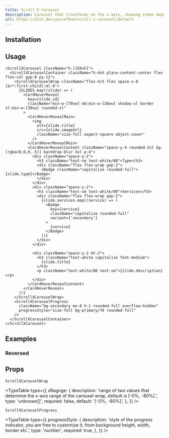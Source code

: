 ```yaml
---
title: Scroll X Carousel
description: Carousel that transforms on the x-axis, showing items depnding on the scroll position, with a progress indicator (optional).
url: https://21st.dev/youcefbnm/scroll-x-carousel/default
---
```


<ComponentPreview name="scroll-x-carousel-demo" />

## Installation

<ComponentInstallation name="scroll-x-carousel" />

## Usage

```tsx
<ScrollXCarousel className="h-[150vh]">
  <ScrollXCarouselContainer className="h-dvh place-content-center flex flex-col gap-8 py-12">
    <ScrollXCarouselWrap className="flex-4/5 flex space-x-8 [&>*:first-child]:ml-8">
      {SLIDES.map((slide) => (
        <CardHoverReveal
          key={slide.id}
          className="min-w-[70vw] md:min-w-[38vw] shadow-xl border xl:min-w-[30vw] rounded-xl"
        >
          <CardHoverRevealMain>
            <img
              alt={slide.title}
              src={slide.imageUrl}
              className="size-full aspect-square object-cover"
            />
          </CardHoverRevealMain>
          <CardHoverRevealContent className="space-y-4 rounded-2xl bg-[rgba(0,0,0,.5)] backdrop-blur-3xl p-4">
            <div className="space-y-2">
              <h3 className="text-sm text-white/80">Type</h3>
              <div className="flex flex-wrap gap-2">
                <Badge className="capitalize rounded-full">{slide.type}</Badge>
              </div>
            </div>
            <div className="space-y-2">
              <h3 className="text-sm text-white/80">Services</h3>
              <div className="flex flex-wrap gap-2">
                {slide.services.map((service) => (
                  <Badge
                    key={service}
                    className="capitalize rounded-full"
                    variant={'secondary'}
                  >
                    {service}
                  </Badge>
                ))}
              </div>
            </div>

            <div className="space-y-2 mt-2">
              <h3 className="text-white capitalize font-medium">
                {slide.title}
              </h3>
              <p className="text-white/80 text-sm">{slide.description}</p>
            </div>
          </CardHoverRevealContent>
        </CardHoverReveal>
      ))}
    </ScrollXCarouselWrap>
    <ScrollXCarouselProgress
      className="bg-secondary mx-8 h-1 rounded-full overflow-hidden"
      progressStyle="size-full bg-primary/70 rounded-full"
    />
  </ScrollXCarouselContainer>
</ScrollXCarousel>
```

## Examples

### Reversed

<ComponentPreview name="scroll-x-carousel-reverse-demo" />

## Props

`ScrollXCarouselWrap`

<TypeTable
  type={{
    xRagnge: {
      description:
        'range of two values that determine the x-axis range of the carousel wrap, default is [-0%, -80%].',
      type: 'unknown[]',
      required: false,
      default: '[-0%, -80%]',
    },
  }}
/>

`ScrollXCarouselProgress`

<TypeTable
  type={{
    progressStyle: {
      description:
        'style of the progress indicator, you are free to customize it, from background height, width, border etc.',
      type: 'number',
      required: true,
    },
  }}
/>
